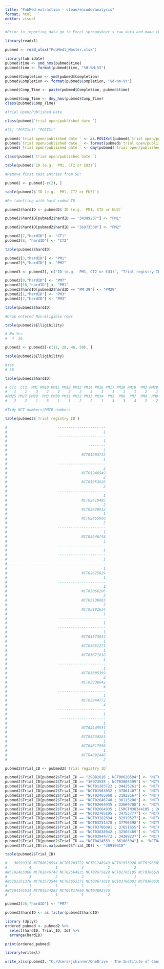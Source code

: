 ```yaml
---
title: "PubMed extraction - clean/encode/analysis"
format: html
editor: visual
---
```


```r

#Prior to importing data go to Excel spreadsheet's raw data and make the start date and publication date into UK format. Split the start date into date and time in seperate columns. Save Excel file and join columns in R and re-label field as POSIXct format.

library(readxl)

pubmed <- read_xlsx("PubMed1_Master.xlsx")

```

```r

library(lubridate)
pubmed$time <- ymd_hms(pubmed$time)
pubmed$time <- format(pubmed$time, "%H:%M:%S")

pubmed$Completion <- ymd(pubmed$Completion)
pubmed$Completion <- format(pubmed$Completion, "%d-%m-%Y")

pubmed$Comp_Time <- paste(pubmed$Completion, pubmed$time)

pubmed$Comp_Time <- dmy_hms(pubmed$Comp_Time)
class(pubmed$Comp_Time)

#Trial Open/Published Date

class(pubmed$`trial open/published date `)

#[1] "POSIXct" "POSIXt"

pubmed$`trial open/published date ` <- as.POSIXct(pubmed$`trial open/published date `, format="%Y-%m-%d")
pubmed$`trial open/published date ` <- format(pubmed$`trial open/published date `, format="%d-%m-%Y")
pubmed$`trial open/published date ` <- dmy(pubmed$`trial open/published date `)

class(pubmed$`trial open/published date `)
```

```r

table(pubmed$`ID (e.g.  PM1, CT2 or EU3)`)

#Remove first test entries from SD: 

pubmed2 <- pubmed[-c(2), ]

table(pubmed2$`ID (e.g.  PM1, CT2 or EU3)`)

#Re-labelling with hard coded ID

pubmed2$hardID <- pubmed2$`ID (e.g.  PM1, CT2 or EU3)`

pubmed2$hardID[pubmed2$hardID == "34389237"] <- "PM1"

pubmed2$hardID[pubmed2$hardID == "36973538"] <- "PM2"

pubmed2[7,"hardID"] <- "CT1"
pubmed2[8, "hardID"] <- "CT2"

table(pubmed2$hardID)

pubmed2[3,"hardID"] <- "PM1"
pubmed2[5,"hardID"] <- "PM2"

pubmed3 <- pubmed2[, c("ID (e.g.  PM1, CT2 or EU3)", "Trial registry ID", "Trial name", "hardID")]

pubmed2[9,"hardID"] <- "PM7"
pubmed2[10,"hardID"] <- "PM1"
pubmed2$hardID[pubmed2$hardID == "PM 29"] <- "PM29"
pubmed2[1,"hardID"] <- "PM3"
pubmed2[2,"hardID"] <- "PM3"

table(pubmed2$hardID)

#Drop entered Non-Eligible rows

table(pubmed2$Elligibility)

# No Yes 
#  4  56 

pubmed2 <- pubmed2[-c(12, 28, 46, 50), ]

table(pubmed2$Elligibility)

#Yes 
# 56

table(pubmed2$hardID)

# CT1  CT2  PM1 PM10 PM11 PM12 PM13 PM14 PM16 PM17 PM18 PM19  PM2 PM20 PM23 PM24 
#   1    1    3    2    2    2    2    3    1    1    1    1    2    1    2    2 
#PM25 PM27 PM28  PM3 PM30 PM31 PM32 PM33 PM34  PM5  PM6  PM7  PM8  PM9 
#   2    2    1    3    1    1    2    2    1    3    3    4    2    2 

```

```r

#Tidy NCT numbers/PMID numbers

table(pubmed2$`Trial registry ID`)

#                       ---------------------- 
#                                            1 
#                       ---------------------- 
#                                            1 
#                                     -------- 
#                                            1 
#                                  NCT01203722 
#                                            1 
#                       ---------------------- 
#                                            2 
#                                  NCT01248949 
#                                            2 
#                                  NCT01953926 
#                                            2 
#                       ---------------------- 
#                                            1 
#                                  NCT02419495 
#                                            2 
#                                  NCT02420912 
#                                            1 
#                                  NCT02465060 
#                                            2 
#                       ---------------------- 
#                                            1 
#                                  NCT02646748 
#                                            1 
#                       ---------------------- 
#                                            1 
#                       ---------------------- 
#                                            1 
#--------------------------------------------- 
#                                            1 
#                                  NCT02675829 
#                                            1 
#                       ---------------------- 
#                                            1 
#                                  NCT03066206 
#                                            2 
#                                  NCT03138083 
#                                            2 
#                                  NCT03182634 
#                                            1 
#                       ---------------------- 
#                                            1 
#                       ---------------------- 
#                                            1 
#                                  NCT03573544 
#                                            1 
#                                  NCT03651271 
#                                            1 
#                                  NCT03671018 
#                                            1 
#                       ---------------------- 
#                                            1 
#                                  NCT03805399 
#                                            3 
#                                  NCT03838042 
#                                            4 
#                       ---------------------- 
#                                            1 
#                                  NCT03944772 
#                                            4 
#                       ---------------------- 
#                                            1 
#                        --------------------- 
#                                            1 
#                                  NCT04145531 
#                                            1 
#                                  NCT04534283 
#                                            1 
#                                  NCT04817956 
#                                            1 
#                                  NCT04892446 
#                                            2 

pubmed2$Trial_ID <- pubmed2$`Trial registry ID`

pubmed2$Trial_ID[pubmed2$Trial_ID == "29882016 ; NCT00620594"] <- "NCT00620594"
pubmed2$Trial_ID[pubmed2$Trial_ID == "36973538 ; NCT03805399"] <- "NCT03805399"
pubmed2$Trial_ID[pubmed2$Trial_ID == "NCT01203722 ; 34425261"] <- "NCT01203722"
pubmed2$Trial_ID[pubmed2$Trial_ID == "NCT01963052 ; 37861407"] <- "NCT01963052"
pubmed2$Trial_ID[pubmed2$Trial_ID == "NCT02465060 ; 31922567"] <- "NCT02465060"
pubmed2$Trial_ID[pubmed2$Trial_ID == "NCT02646748 ; 38115208"] <- "NCT02646748"
pubmed2$Trial_ID[pubmed2$Trial_ID == "NCT02664935 ; 32669708"] <- "NCT02664935"
pubmed2$Trial_ID[pubmed2$Trial_ID == "NCT02664935 ; ISRCTN38344105 ; 2014-000814-73"] <- "NCT02664935"
pubmed2$Trial_ID[pubmed2$Trial_ID == "NCT02705105 ; 34753777"] <- "NCT02705105"
pubmed2$Trial_ID[pubmed2$Trial_ID == "NCT03182634 ; 32919527"] <- "NCT03182634"
pubmed2$Trial_ID[pubmed2$Trial_ID == "NCT03251378 ; 37796398"] <- "NCT03251378"
pubmed2$Trial_ID[pubmed2$Trial_ID == "NCT03786081 ; 37651655"] <- "NCT03786081"
pubmed2$Trial_ID[pubmed2$Trial_ID == "NCT03838042 ; 32503469"] <- "NCT03838042"
pubmed2$Trial_ID[pubmed2$Trial_ID == "NCT03944772 ; 34389237"] <- "NCT03944772"
pubmed2$Trial_ID[pubmed2$Trial_ID == "NCT0414553 ; 36108304"] <- "NCT04145531"
pubmed2$Trial_ID[is.na(pubmed2$Trial_ID)] <- "38910310"

table(pubmed2$Trial_ID)

#   38910310 NCT00620594 NCT01203722 NCT01248949 NCT01953926 NCT01963052 NCT02419495 NCT02420912 
#          4           1           3           2           2           1           2           1 
#NCT02465060 NCT02646748 NCT02664935 NCT02675829 NCT02705105 NCT03066206 NCT03138083 NCT03182634 
#          3           2           2           1           1           2           2           2 
#NCT03251378 NCT03573544 NCT03651271 NCT03671018 NCT03786081 NCT03805399 NCT03838042 NCT03944772 
#          1           1           1           1           1           4           5           5 
#NCT04145531 NCT04534283 NCT04817956 NCT04892446 
#          2           1           1           2  

pubmed2[26,"hardID"] <- "PM7"

pubmed2$hardID <- as.factor(pubmed2$hardID)

library (dplyr)
ordered_pubmed <- pubmed2 %>%
  select(hardID, Trial_ID, Id) %>%
  arrange(hardID)

print(ordered_pubmed)

library(writexl)

write_xlsx(pubmed2, "C:/Users/jskinner/OneDrive - The Institute of Cancer Research/Desktop/Jack/LCD/Sabine-Dreibe-PhD-Project/Sabine-Dreibe-PhD-Project/pubmed_organised_file_unfiltered.xlsx")

```

```r



```




